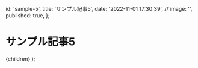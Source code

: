 
  id: 'sample-5',
  title: 'サンプル記事5',
  date: '2022-11-01 17:30:39',
  // image: '',
  published: true,
};

# サンプル記事5

  <ArticleLayout meta={meta}>{children}</ArticleLayout>
);

